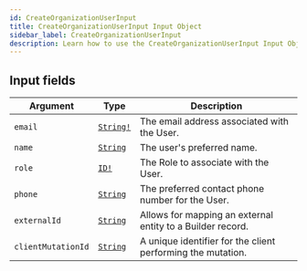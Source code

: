 ```yaml
---
id: CreateOrganizationUserInput
title: CreateOrganizationUserInput Input Object
sidebar_label: CreateOrganizationUserInput
description: Learn how to use the CreateOrganizationUserInput Input Object for Builder's API.
---
```


## Input fields

| Argument           | Type                                      | Description                                                  |
| ------------------ | ----------------------------------------- | ------------------------------------------------------------ |
| `email`            | [`String!`](/docs/composer/builder/api/schema/scalar/String.mdx) | The email address associated with the User.                  |
| `name`             | [`String`](/docs/composer/builder/api/schema/scalar/String.mdx)  | The user's preferred name.                                   |
| `role`             | [`ID!`](/docs/composer/builder/api/schema/scalar/ID.mdx)         | The Role to associate with the User.                         |
| `phone`            | [`String`](/docs/composer/builder/api/schema/scalar/String.mdx)  | The preferred contact phone number for the User.             |
| `externalId`       | [`String`](/docs/composer/builder/api/schema/scalar/String.mdx)  | Allows for mapping an external entity to a Builder record. |
| `clientMutationId` | [`String`](/docs/composer/builder/api/schema/scalar/String.mdx)  | A unique identifier for the client performing the mutation.  |
